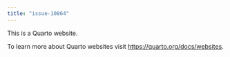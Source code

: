 ```yaml
---
title: "issue-10864"
---
```


This is a Quarto website.

To learn more about Quarto websites visit <https://quarto.org/docs/websites>.
